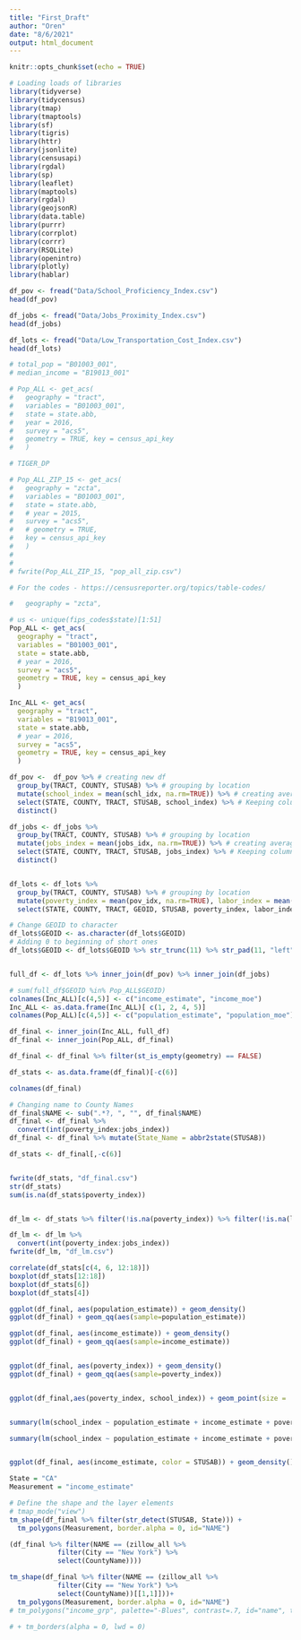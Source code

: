 ```yaml
---
title: "First_Draft"
author: "Oren"
date: "8/6/2021"
output: html_document
---
```


```r
knitr::opts_chunk$set(echo = TRUE)

# Loading loads of libraries
library(tidyverse) 
library(tidycensus) 
library(tmap)
library(tmaptools) 
library(sf)
library(tigris)
library(httr)
library(jsonlite)
library(censusapi)
library(rgdal)
library(sp) 
library(leaflet) 
library(maptools)
library(rgdal)
library(geojsonR)
library(data.table)
library(purrr)
library(corrplot)
library(corrr)
library(RSQLite)
library(openintro)
library(plotly)
library(hablar)
```


```r

df_pov <- fread("Data/School_Proficiency_Index.csv")
head(df_pov)

df_jobs <- fread("Data/Jobs_Proximity_Index.csv")
head(df_jobs)

df_lots <- fread("Data/Low_Transportation_Cost_Index.csv")
head(df_lots)

```

```r

# total_pop = "B01003_001",
# median_income = "B19013_001"

# Pop_ALL <- get_acs(
#   geography = "tract",
#   variables = "B01003_001",
#   state = state.abb,
#   year = 2016,
#   survey = "acs5",
#   geometry = TRUE, key = census_api_key
#   )

```

```r
# TIGER_DP

# Pop_ALL_ZIP_15 <- get_acs(
#   geography = "zcta",
#   variables = "B01003_001",
#   state = state.abb,
#   # year = 2015,
#   survey = "acs5",
#   # geometry = TRUE, 
#   key = census_api_key
#   )
# 
# 
# fwrite(Pop_ALL_ZIP_15, "pop_all_zip.csv")
```



```r
# For the codes - https://censusreporter.org/topics/table-codes/

#   geography = "zcta",

# us <- unique(fips_codes$state)[1:51]
Pop_ALL <- get_acs(
  geography = "tract",
  variables = "B01003_001",
  state = state.abb,
  # year = 2016,
  survey = "acs5",
  geometry = TRUE, key = census_api_key
  )

Inc_ALL <- get_acs(
  geography = "tract",
  variables = "B19013_001",
  state = state.abb,
  # year = 2016,
  survey = "acs5",
  geometry = TRUE, key = census_api_key
  )

```

```r

df_pov <-  df_pov %>% # creating new df
  group_by(TRACT, COUNTY, STUSAB) %>% # grouping by location
  mutate(school_index = mean(schl_idx, na.rm=TRUE)) %>% # creating average of school index
  select(STATE, COUNTY, TRACT, STUSAB, school_index) %>% # Keeping columns I need
  distinct()

df_jobs <- df_jobs %>% 
  group_by(TRACT, COUNTY, STUSAB) %>% # grouping by location
  mutate(jobs_index = mean(jobs_idx, na.rm=TRUE)) %>% # creating average of jobs index
  select(STATE, COUNTY, TRACT, STUSAB, jobs_index) %>% # Keeping columns I need
  distinct()


df_lots <- df_lots %>% 
  group_by(TRACT, COUNTY, STUSAB) %>% # grouping by location
  mutate(poverty_index = mean(pov_idx, na.rm=TRUE), labor_index = mean(lbr_idx, na.rm=TRUE), hazard_index = mean(haz_idx, na.rm=TRUE), transportation_cost_index = mean(tcost_idx, na.rm=TRUE) , transport_index = mean(trans_idx, na.rm=TRUE)) %>% # creating averages of a bunch of columns
  select(STATE, COUNTY, TRACT, GEOID, STUSAB, poverty_index, labor_index, hazard_index, transportation_cost_index, transport_index) # Keeping what I need

# Change GEOID to character
df_lots$GEOID <- as.character(df_lots$GEOID)
# Adding 0 to beginning of short ones
df_lots$GEOID <- df_lots$GEOID %>% str_trunc(11) %>% str_pad(11, "left", pad = "0")


full_df <- df_lots %>% inner_join(df_pov) %>% inner_join(df_jobs)

```

```r
# sum(full_df$GEOID %in% Pop_ALL$GEOID)
colnames(Inc_ALL)[c(4,5)] <- c("income_estimate", "income_moe")
Inc_ALL <- as.data.frame(Inc_ALL)[ c(1, 2, 4, 5)]
colnames(Pop_ALL)[c(4,5)] <- c("population_estimate", "population_moe")

df_final <- inner_join(Inc_ALL, full_df)
df_final <- inner_join(Pop_ALL, df_final)

df_final <- df_final %>% filter(st_is_empty(geometry) == FALSE)

df_stats <- as.data.frame(df_final)[-c(6)]

colnames(df_final)

# Changing name to County Names
df_final$NAME <- sub(".*?, ", "", df_final$NAME)
df_final <- df_final %>% 
  convert(int(poverty_index:jobs_index))
df_final <- df_final %>% mutate(State_Name = abbr2state(STUSAB))

df_stats <- df_final[,-c(6)]


fwrite(df_stats, "df_final.csv")
str(df_stats)
sum(is.na(df_stats$poverty_index))


df_lm <- df_stats %>% filter(!is.na(poverty_index)) %>% filter(!is.na(labor_index)) %>% filter(!is.na(transportation_cost_index)) %>% filter(!is.na(transport_index)) %>% filter(!is.na(school_index)) %>% filter(!is.na(jobs_index))

df_lm <- df_lm %>% 
  convert(int(poverty_index:jobs_index))
fwrite(df_lm, "df_lm.csv")
```


```r

correlate(df_stats[c(4, 6, 12:18)])
boxplot(df_stats[12:18])
boxplot(df_stats[6])
boxplot(df_stats[4])

ggplot(df_final, aes(population_estimate)) + geom_density()
ggplot(df_final) + geom_qq(aes(sample=population_estimate))

ggplot(df_final, aes(income_estimate)) + geom_density()
ggplot(df_final) + geom_qq(aes(sample=income_estimate))


ggplot(df_final, aes(poverty_index)) + geom_density()
ggplot(df_final) + geom_qq(aes(sample=poverty_index))


ggplot(df_final,aes(poverty_index, school_index)) + geom_point(size = .00001, alpha = .1) + geom_smooth(method = lm)


summary(lm(school_index ~ population_estimate + income_estimate + poverty_index + transportation_cost_index + transport_index + jobs_index, data = df_final))

summary(lm(school_index ~ population_estimate + income_estimate + poverty_index + transportation_cost_index + transport_index + jobs_index, data = (df_final %>% filter(str_detect(STUSAB, State)))))


ggplot(df_final, aes(income_estimate, color = STUSAB)) + geom_density()
```



```r
State = "CA"
Measurement = "income_estimate"

# Define the shape and the layer elements
# tmap_mode("view")
tm_shape(df_final %>% filter(str_detect(STUSAB, State))) +
  tm_polygons(Measurement, border.alpha = 0, id="NAME")

(df_final %>% filter(NAME == (zillow_all %>% 
            filter(City == "New York") %>% 
            select(CountyName))))

tm_shape(df_final %>% filter(NAME == (zillow_all %>% 
            filter(City == "New York") %>% 
            select(CountyName))[[1,1]]))+
  tm_polygons(Measurement, border.alpha = 0, id="NAME")
# tm_polygons("income_grp", palette="-Blues", contrast=.7, id="name", title="Income group") 

# + tm_borders(alpha = 0, lwd = 0)
```

